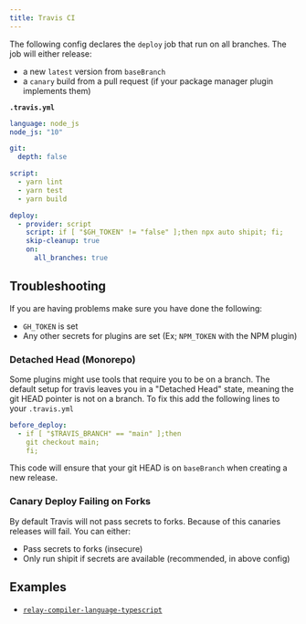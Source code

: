 ```yaml
---
title: Travis CI
---
```


The following config declares the `deploy` job that run on all branches. The job will either release:

- a new `latest` version from `baseBranch`
- a `canary` build from a pull request (if your package manager plugin implements them)

**`.travis.yml`**

```yaml
language: node_js
node_js: "10"

git:
  depth: false

script:
  - yarn lint
  - yarn test
  - yarn build

deploy:
  - provider: script
    script: if [ "$GH_TOKEN" != "false" ];then npx auto shipit; fi;
    skip-cleanup: true
    on:
      all_branches: true
```

## Troubleshooting

If you are having problems make sure you have done the following:

- `GH_TOKEN` is set
- Any other secrets for plugins are set (Ex; `NPM_TOKEN` with the NPM plugin)

### Detached Head (Monorepo)

Some plugins might use tools that require you to be on a branch.
The default setup for travis leaves you in a "Detached Head" state, meaning the git HEAD pointer is not on a branch.
To fix this add the following lines to your `.travis.yml`

```yaml
before_deploy:
  - if [ "$TRAVIS_BRANCH" == "main" ];then
    git checkout main;
    fi;
```

This code will ensure that your git HEAD is on `baseBranch` when creating a new release.

### Canary Deploy Failing on Forks

By default Travis will not pass secrets to forks.
Because of this canaries releases will fail.
You can either:

- Pass secrets to forks (insecure)
- Only run shipit if secrets are available (recommended, in above config)

## Examples

- [`relay-compiler-language-typescript`](https://github.com/relay-tools/relay-compiler-language-typescript/blob/master/.travis.yml)
